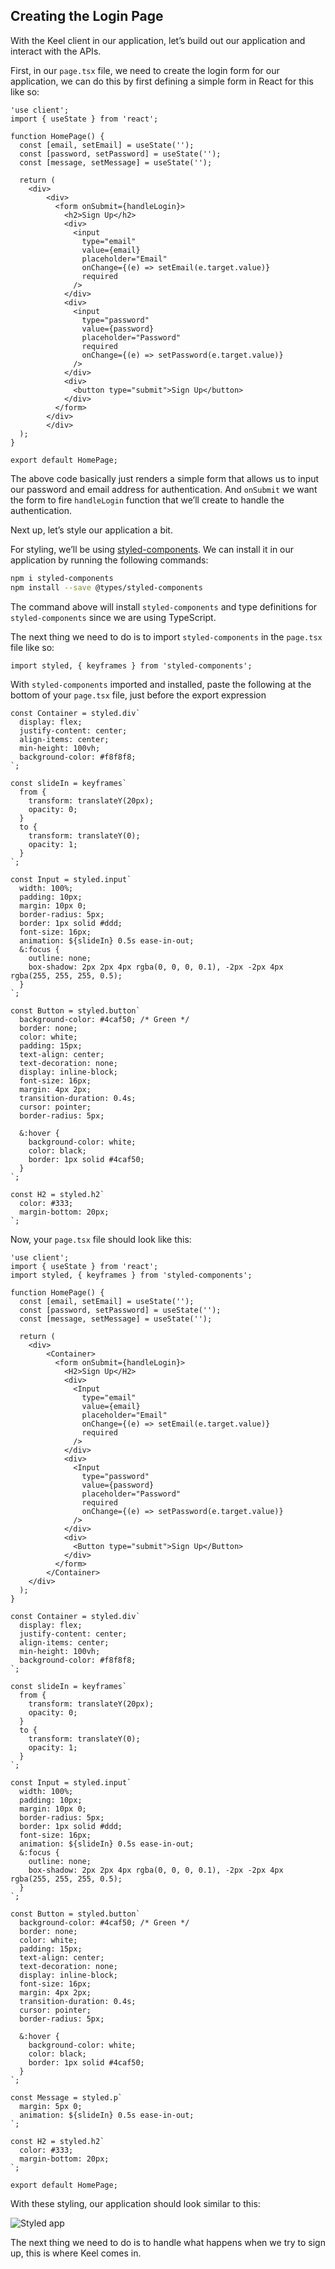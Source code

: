 ## Creating the Login Page

With the Keel client in our application, let’s build out our application and interact with the APIs.

First, in our `page.tsx` file, we need to create the login form for our application, we can do this by first defining a simple form in React for this like so:

```tsx
'use client';
import { useState } from 'react';

function HomePage() {
  const [email, setEmail] = useState('');
  const [password, setPassword] = useState('');
  const [message, setMessage] = useState('');

  return (
    <div>
        <div>
          <form onSubmit={handleLogin}>
            <h2>Sign Up</h2>
            <div>
              <input
                type="email"
                value={email}
                placeholder="Email"
                onChange={(e) => setEmail(e.target.value)}
                required
              />
            </div>
            <div>
              <input
                type="password"
                value={password}
                placeholder="Password"
                required
                onChange={(e) => setPassword(e.target.value)}
              />
            </div>
            <div>
              <button type="submit">Sign Up</button>
            </div>
          </form>
        </div>
        </div>
  );
}

export default HomePage;
```

The above code basically just renders a simple form that allows us to input our password and email address for authentication. And `onSubmit` we want the form to fire `handleLogin` function that we’ll create to handle the authentication.

Next up, let’s style our application a bit.

For styling, we’ll be using [styled-components](https://styled-components.com/).  We can install it in our application by running the following commands:

```bash
npm i styled-components
npm install --save @types/styled-components
```

The command above will install `styled-components` and type definitions for `styled-components` since we are using TypeScript.

The next thing we need to do is to import `styled-components` in the `page.tsx` file like so:

```tsx
import styled, { keyframes } from 'styled-components';
```

With `styled-components` imported and installed, paste the following at the bottom of your `page.tsx` file, just before the export expression

```tsx
const Container = styled.div`
  display: flex;
  justify-content: center;
  align-items: center;
  min-height: 100vh;
  background-color: #f8f8f8;
`;

const slideIn = keyframes`
  from {
    transform: translateY(20px);
    opacity: 0;
  }
  to {
    transform: translateY(0);
    opacity: 1;
  }
`;

const Input = styled.input`
  width: 100%;
  padding: 10px;
  margin: 10px 0;
  border-radius: 5px;
  border: 1px solid #ddd;
  font-size: 16px;
  animation: ${slideIn} 0.5s ease-in-out;
  &:focus {
    outline: none;
    box-shadow: 2px 2px 4px rgba(0, 0, 0, 0.1), -2px -2px 4px rgba(255, 255, 255, 0.5);
  }
`;

const Button = styled.button`
  background-color: #4caf50; /* Green */
  border: none;
  color: white;
  padding: 15px;
  text-align: center;
  text-decoration: none;
  display: inline-block;
  font-size: 16px;
  margin: 4px 2px;
  transition-duration: 0.4s;
  cursor: pointer;
  border-radius: 5px;

  &:hover {
    background-color: white;
    color: black;
    border: 1px solid #4caf50;
  }
`;

const H2 = styled.h2`
  color: #333;
  margin-bottom: 20px;
`;
```

Now, your `page.tsx` file should look like this:

```tsx {3, 42-104 }
'use client';
import { useState } from 'react';
import styled, { keyframes } from 'styled-components';

function HomePage() {
  const [email, setEmail] = useState('');
  const [password, setPassword] = useState('');
  const [message, setMessage] = useState('');

  return (
    <div>
        <Container>
          <form onSubmit={handleLogin}>
            <H2>Sign Up</H2>
            <div>
              <Input
                type="email"
                value={email}
                placeholder="Email"
                onChange={(e) => setEmail(e.target.value)}
                required
              />
            </div>
            <div>
              <Input
                type="password"
                value={password}
                placeholder="Password"
                required
                onChange={(e) => setPassword(e.target.value)}
              />
            </div>
            <div>
              <Button type="submit">Sign Up</Button>
            </div>
          </form>
        </Container>
    </div>
  );
}

const Container = styled.div`
  display: flex;
  justify-content: center;
  align-items: center;
  min-height: 100vh;
  background-color: #f8f8f8;
`;

const slideIn = keyframes`
  from {
    transform: translateY(20px);
    opacity: 0;
  }
  to {
    transform: translateY(0);
    opacity: 1;
  }
`;

const Input = styled.input`
  width: 100%;
  padding: 10px;
  margin: 10px 0;
  border-radius: 5px;
  border: 1px solid #ddd;
  font-size: 16px;
  animation: ${slideIn} 0.5s ease-in-out;
  &:focus {
    outline: none;
    box-shadow: 2px 2px 4px rgba(0, 0, 0, 0.1), -2px -2px 4px rgba(255, 255, 255, 0.5);
  }
`;

const Button = styled.button`
  background-color: #4caf50; /* Green */
  border: none;
  color: white;
  padding: 15px;
  text-align: center;
  text-decoration: none;
  display: inline-block;
  font-size: 16px;
  margin: 4px 2px;
  transition-duration: 0.4s;
  cursor: pointer;
  border-radius: 5px;

  &:hover {
    background-color: white;
    color: black;
    border: 1px solid #4caf50;
  }
`;

const Message = styled.p`
  margin: 5px 0;
  animation: ${slideIn} 0.5s ease-in-out;
`;

const H2 = styled.h2`
  color: #333;
  margin-bottom: 20px;
`;

export default HomePage;
```

With these styling, our application should look similar to this:

![Styled app](/guide-app-styled.png)

The next thing we need to do is to handle what happens when we try to sign up, this is where Keel comes in.
